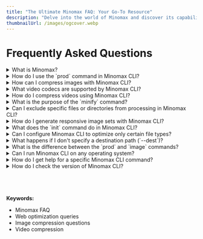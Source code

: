 ```yaml
---
title: "The Ultimate Minomax FAQ: Your Go-To Resource"
description: "Delve into the world of Minomax and discover its capabilities. This FAQ guide addresses common queries related to installation, usage, image set generation, video codecs, and everything in between."
thumbnailUrl: /images/ogcover.webp
---
```


# Frequently Asked Questions

<details>
  <summary>What is Minomax?</summary>
  <p>
    Minomax is a tool designed to optimize web projects by compressing images,
    videos, and web documents, as well as generating image sets for different
    devices. It simplifies the optimization process with minimal configuration.
  </p>
</details>

<details>
  <summary>How do I use the `prod` command in Minomax CLI?</summary>
  <p>
    The `prod` command runs the Minomax optimization process for images and
    videos. You can specify options like image format (`jpg`, `avif`, `webp`),
    video codec (`wav1`, `mav1`, `mx265`), and video encoding levels (1 to 3) to
    tailor the optimization.
    <br />
    <strong>Example:</strong>
    <pre>
      minomax prod --format webp --codec mav1 --encode 2 --ignore "node_modules"
    </pre>
  </p>
</details>

<details>
  <summary>How can I compress images with Minomax CLI?</summary>
  <p>
    Use the `image` command to compress images. Specify path patterns to locate
    the image files, set the output format, and choose the destination path for
    optimized images.
    <br />
    <strong>Example:</strong>
    <pre>
      minomax image --patterns "src/images/**/*.jpg" --format webp --dest
      "./optimized_images"
    </pre>
  </p>
</details>

<details>
  <summary>What video codecs are supported by Minomax CLI?</summary>
  <p>
    Minomax CLI supports three video codecs: <code>wav1</code>,{" "}
    <code>mav1</code>, and <code>mx265</code>. You can specify the desired codec
    using the <code>--codec</code> option when using the <code>video</code>{" "}
    command.
  </p>
</details>

<details>
  <summary>How do I compress videos using Minomax CLI?</summary>
  <p>
    The `video` command allows you to compress video files. You can choose a
    codec, set the encoding level, and define the destination for compressed
    videos.
    <br />
    <strong>Example:</strong>
    <pre>
      minomax video --patterns "src/videos/**/*.mp4" --codec mav1 --encode 2
      --dest "./optimized_videos"
    </pre>
  </p>
</details>

<details>
  <summary>What is the purpose of the `minify` command?</summary>
  <p>
    The `minify` command is used to minify web documents such as HTML, JS, and
    CSS files. It reduces the file size by removing unnecessary characters
    without changing the functionality of the code, leading to improved page
    load speeds.
    <br />
    <strong>Example:</strong>
    <pre>
      minomax minify --patterns "src/**/*.html" --dest "./dist" --ignore
      "node_modules"
    </pre>
  </p>
</details>

<details>
  <summary>
    Can I exclude specific files or directories from processing in Minomax CLI?
  </summary>
  <p>
    Yes, you can use the <code>--ignore</code> option followed by path patterns
    to exclude specific files or directories from processing.
    <br />
    <strong>Example:</strong>
    <pre>minomax prod --ignore "node_modules, dist"</pre>
  </p>
</details>

<details>
  <summary>How do I generate responsive image sets with Minomax CLI?</summary>
  <p>
    Use the `genset` command to generate image sets for responsive design. This
    will create multiple image sizes for different screen resolutions.
    <br />
    <strong>Example:</strong>
    <pre>
      minomax genset --patterns "src/images/**/*.jpg" --dest
      "./responsive_images"
    </pre>
  </p>
</details>

<details>
  <summary>What does the `init` command do in Minomax CLI?</summary>
  <p>
    The `init` command initializes a configuration template for Minomax. It sets
    up the necessary configuration files and prepares the project for
    optimization.
    <br />
    <strong>Example:</strong>
    <pre>minomax init</pre>
  </p>
</details>

<details>
  <summary>
    Can I configure Minomax CLI to optimize only certain file types?
  </summary>
  <p>
    Yes, you can use the <code>--patterns</code> option to specify the types of
    files (e.g., images, videos, web documents) you want to process. For
    example, using <code>"*.jpg"</code> to compress only JPEG images.
  </p>
</details>

<details>
  <summary>
    What happens if I don't specify a destination path (`--dest`)?
  </summary>
  <p>
    If you don’t specify a destination path, Minomax will use the default
    destination defined in the configuration file.
  </p>
</details>

<details>
  <summary>
    What is the difference between the `prod` and `image` commands?
  </summary>
  <p>
    The `prod` command optimizes both images and videos together, while the
    `image` command focuses solely on compressing images. The `prod` command is
    a comprehensive optimization option for both types of media.
  </p>
</details>

<details>
  <summary>Can I run Minomax CLI on any operating system?</summary>
  <p>
    Yes, Minomax CLI is built with cross-platform compatibility. It should work
    on Linux, macOS, and Windows, as long as Node.js is installed.
  </p>
</details>

<details>
  <summary>How do I get help for a specific Minomax CLI command?</summary>
  <p>
    You can run <code>minomax &lt;command&gt; --help</code> to get detailed
    information about any command and its available options.
    <br />
    <strong>Example:</strong>
    <pre>minomax image --help</pre>
  </p>
</details>

<details>
  <summary>How do I check the version of Minomax CLI?</summary>
  <p>
    Use the <code>--version</code> flag to check the current version of Minomax
    CLI.
    <br />
    <strong>Example:</strong>
    <pre>minomax --version</pre>
  </p>
</details>

<br />
<br />
<br />
<br />
<strong>Keywords:</strong>
<ul className="keywords">
  <li>Minomax FAQ</li>
  <li>Web optimization queries</li>
  <li>Image compression questions</li>
  <li>Video compression</li>
</ul>
